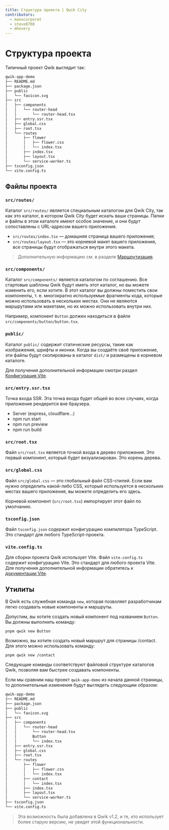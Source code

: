 ```yaml
---
title: Структура проекта | Qwik City
contributors:
  - manucorporat
  - steve8708
  - mhevery
---
```


# Структура проекта

Типичный проект Qwik выглядит так:

```bash
qwik-app-demo
├── README.md
├── package.json
├── public
│   └── favicon.svg
├── src
│   ├── components
│   │   └── router-head
│   │       └── router-head.tsx
│   ├── entry.ssr.tsx
│   ├── global.css
│   ├── root.tsx
│   └── routes
│       ├── flower
│       │   ├── flower.css
│       │   └── index.tsx
│       ├── index.tsx
│       ├── layout.tsx
│       └── service-worker.ts
├── tsconfig.json
└── vite.config.ts
```

## Файлы проекта

### `src/routes/`

Каталог `src/routes/` является специальным каталогом для Qwik City, так как это каталог, в котором Qwik City будет искать ваши страницы. Папки и файлы в этом каталоге имеют особое значение, и они будут сопоставлены с URL-адресом вашего приложения.

- `src/routes/index.tsx` — домашняя страница вашего приложения;
- `src/routes/layout.tsx` — это корневой макет вашего приложения, все страницы будут отображаться внутри этого макета.

> Дополнительную информацию см. в разделе [Маршрутизация](/docs/routing).

### `src/components/`

Каталог `src/components/` является каталогом по соглашению. Все стартовые шаблоны Qwik будут иметь этот каталог, но вы можете изменить его, если хотите. В этот каталог вы должны поместить свои компоненты, т. е. многократно используемые фрагменты кода, которые можно использовать в нескольких местах. Они не являются маршрутами или макетами, но их можно использовать внутри них.

Например, компонент `Button` должен находиться в файле `src/components/button/button.tsx`.

### `public/`

Каталог `public/` содержит статические ресурсы, такие как изображения, шрифты и иконки. Когда вы создаёте своё приложение, эти файлы будут скопированы в каталог `dist/` и размещены в корневом каталоге.

Для получения дополнительной информации смотри раздел [Конфигурация Vite](https://vitejs.dev/guide/build.html#public-base-path).

### `src/entry.ssr.tsx`

Точка входа SSR. Эта точка входа будет общей во всех случаях, когда приложение рендерится вне браузера.

- Server (express, cloudflare...)
- npm run start
- npm run preview
- npm run build

### `src/root.tsx`

Файл `src/root.tsx` является точкой входа в дерево приложения. Это первый компонент, который будет визуализирован. Это корень дерева.

### `src/global.css`

Файл `src/global.css` — это глобальный файл CSS-стилей. Если вам нужно определить какой-либо CSS, который используется в нескольких местах вашего приложения, вы можете определить его здесь.

Корневой компонент (`src/root.tsx`) импортирует этот файл по умолчанию.

### `tsconfig.json`

Файл `tsconfig.json` содержит конфигурацию компилятора TypeScript. Это стандарт для любого TypeScript-проекта.

### `vite.config.ts`

Для сборки проекта Qwik использует Vite. Файл `vite.config.ts` содержит конфигурацию Vite. Это стандарт для любого проекта Vite. Для получения дополнительной информации обратитесь к [документации Vite](https://vitejs.dev/config/).

## Утилиты

В Qwik есть служебная команда `new`, которая позволяет разработчикам легко создавать новые компоненты и маршруты.

Допустим, вы хотите создать новый компонент под названием `Button`. Вы должны выполнить команду:

```tsx
pnpm qwik new Button
```

Возможно, вы хотите создать новый маршрут для страницы /contact. Для этого можно использовать команду:

```tsx
pnpm qwik new /contact
```

Следующие команды соответствуют файловой структуре каталогов Qwik, позволяя вам быстрее создавать компоненты.

Если мы сравним наш проект `qwik-app-demo` из начала данной страницы, то дополнительные изменения будут выглядеть следующим образом:

```bash
qwik-app-demo
├── README.md
├── package.json
├── public
│   └── favicon.svg
├── src
│   ├── components
│   │   └── router-head
│   │       └── router-head.tsx
│   │       Button
│   │       └── index.tsx
│   ├── entry.ssr.tsx
│   ├── global.css
│   ├── root.tsx
│   └── routes
│       ├── flower
│       │   ├── flower.css
│       │   └── index.tsx
│       ├── contact
│       │   └── index.tsx
│       ├── index.tsx
│       ├── layout.tsx
│       └── service-worker.ts
├── tsconfig.json
└── vite.config.ts
```

> Эта возможность была добавлена в Qwik v1.2, и те, кто использует более старую версию, не увидят этой функциональности.
